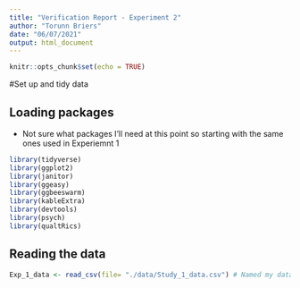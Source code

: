 ```yaml
---
title: "Verification Report - Experiment 2"
author: "Torunn Briers"
date: "06/07/2021"
output: html_document
---
```


```r
knitr::opts_chunk$set(echo = TRUE)
```


#Set up and tidy data

## Loading packages 

- Not sure what packages I'll need at this point so starting with the same ones used in Experiemnt 1
```r
library(tidyverse)
library(ggplot2)
library(janitor)
library(ggeasy)
library(ggbeeswarm)
library(kableExtra)
library(devtools)
library(psych)
library(qualtRics)
```

## Reading the data
```r
Exp_1_data <- read_csv(file= "./data/Study_1_data.csv") # Named my data Exp_1_data (Experiment 1 data)
```
